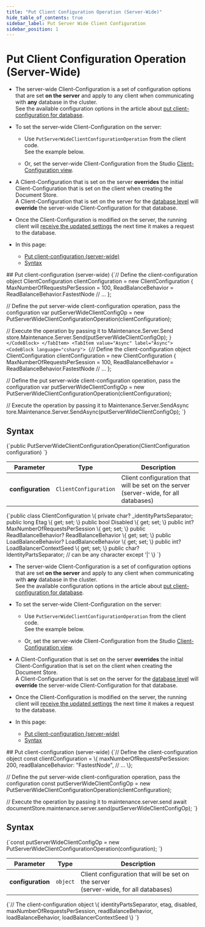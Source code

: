 ---
title: "Put Client Configuration Operation (Server-Wide)"
hide_table_of_contents: true
sidebar_label: Put Server Wide Client Configuration
sidebar_position: 1
---




# Put Client Configuration Operation (Server-Wide)
<LanguageSwitcher supportedLanguages={supportedLanguages} />
<LanguageContent language="csharp">

<Admonition type="note" title="">

* The server-wide Client-Configuration is a set of configuration options that are set __on the server__ and apply to any client when communicating with __any__ database in the cluster.  
  See the available configuration options in the article about [put client-configuration for database](../../../../client-api/operations/maintenance/configuration/put-client-configuration.mdx#what-can-be-configured).

* To set the server-wide Client-Configuration on the server:  

    * Use `PutServerWideClientConfigurationOperation` from the client code.  
      See the example below.

    * Or, set the server-wide Client-Configuration from the Studio [Client-Configuration view](../../../../studio/server/client-configuration.mdx).

* A Client-Configuration that is set on the server __overrides__ the initial Client-Configuration that is set on the client when creating the Document Store.  
  A Client-Configuration that is set on the server for the [database level](../../../../client-api/operations/maintenance/configuration/put-client-configuration.mdx)
  will __override__ the server-wide Client-Configuration for that database.

* Once the Client-Configuration is modified on the server, the running client will [receive the updated settings](../../../../client-api/configuration/load-balance/overview.mdx#keeping-the-client-topology-up-to-date)
  the next time it makes a request to the database.
* In this page:
    * [Put client-configuration (server-wide)](../../../../client-api/operations/server-wide/configuration/put-serverwide-client-configuration.mdx#put-client-configuration-(server-wide))
    * [Syntax](../../../../client-api/operations/server-wide/configuration/put-serverwide-client-configuration.mdx#syntax)

</Admonition>
## Put client-configuration (server-wide)

<Tabs groupId='languageSyntax'>
<TabItem value="Sync" label="Sync">
<CodeBlock language="csharp">
{`// Define the client-configuration object
ClientConfiguration clientConfiguration = new ClientConfiguration
{
    MaxNumberOfRequestsPerSession = 100,
    ReadBalanceBehavior = ReadBalanceBehavior.FastestNode
    // ...
};
    
// Define the put server-wide client-configuration operation, pass the configuration 
var putServerWideClientConfigOp = new PutServerWideClientConfigurationOperation(clientConfiguration);

// Execute the operation by passing it to Maintenance.Server.Send
store.Maintenance.Server.Send(putServerWideClientConfigOp);
`}
</CodeBlock>
</TabItem>
<TabItem value="Async" label="Async">
<CodeBlock language="csharp">
{`// Define the client-configuration object
ClientConfiguration clientConfiguration = new ClientConfiguration
{
    MaxNumberOfRequestsPerSession = 100,
    ReadBalanceBehavior = ReadBalanceBehavior.FastestNode
    // ...
};
        
// Define the put server-wide client-configuration operation, pass the configuration 
var putServerWideClientConfigOp = new PutServerWideClientConfigurationOperation(clientConfiguration);
    
// Execute the operation by passing it to Maintenance.Server.SendAsync
tore.Maintenance.Server.SendAsync(putServerWideClientConfigOp);
`}
</CodeBlock>
</TabItem>
</Tabs>



## Syntax

<TabItem value="syntax_1" label="syntax_1">
<CodeBlock language="csharp">
{`public PutServerWideClientConfigurationOperation(ClientConfiguration configuration)
`}
</CodeBlock>
</TabItem>

| Parameter         | Type                  | Description                                                                             |
|-------------------|-----------------------|-----------------------------------------------------------------------------------------|
| __configuration__ | `ClientConfiguration` | Client configuration that will be set on the server<br/>(server-wide, for all databases) |

<TabItem value="syntax_2" label="syntax_2">
<CodeBlock language="csharp">
{`public class ClientConfiguration
\{
    private char? _identityPartsSeparator;
    public long Etag \{ get; set; \}
    public bool Disabled \{ get; set; \}
    public int? MaxNumberOfRequestsPerSession \{ get; set; \}
    public ReadBalanceBehavior? ReadBalanceBehavior \{ get; set; \}
    public LoadBalanceBehavior? LoadBalanceBehavior \{ get; set; \}
    public int? LoadBalancerContextSeed \{ get; set; \}
    public char? IdentityPartsSeparator;  // can be any character except '|'
\}
`}
</CodeBlock>
</TabItem>




</LanguageContent>
<LanguageContent language="nodejs">

<Admonition type="note" title="">

* The server-wide Client-Configuration is a set of configuration options that are set __on the server__ and apply to any client when communicating with __any__ database in the cluster.  
  See the available configuration options in the article about [put client-configuration for database](../../../../client-api/operations/maintenance/configuration/put-client-configuration.mdx#what-can-be-configured).

* To set the server-wide Client-Configuration on the server:

    * Use `PutServerWideClientConfigurationOperation` from the client code.  
      See the example below.

    * Or, set the server-wide Client-Configuration from the Studio [Client-Configuration view](../../../../studio/server/client-configuration.mdx).

* A Client-Configuration that is set on the server __overrides__ the initial Client-Configuration that is set on the client when creating the Document Store.  
  A Client-Configuration that is set on the server for the [database level](../../../../client-api/operations/maintenance/configuration/put-client-configuration.mdx)
  will __override__ the server-wide Client-Configuration for that database.

* Once the Client-Configuration is modified on the server, the running client will [receive the updated settings](../../../../client-api/configuration/load-balance/overview.mdx#keeping-the-client-topology-up-to-date)
  the next time it makes a request to the database.
* In this page:
    * [Put client-configuration (server-wide)](../../../../client-api/operations/server-wide/configuration/put-serverwide-client-configuration.mdx#put-client-configuration-(server-wide))
    * [Syntax](../../../../client-api/operations/server-wide/configuration/put-serverwide-client-configuration.mdx#syntax)

</Admonition>
## Put client-configuration (server-wide)

<TabItem value="put_config" label="put_config">
<CodeBlock language="js">
{`// Define the client-configuration object
const clientConfiguration = \{
    maxNumberOfRequestsPerSession: 200,
    readBalanceBehavior: "FastestNode",
    // ...
\};

// Define the put server-wide client-configuration operation, pass the configuration 
const putServerWideClientConfigOp = 
    new PutServerWideClientConfigurationOperation(clientConfiguration);

// Execute the operation by passing it to maintenance.server.send
await documentStore.maintenance.server.send(putServerWideClientConfigOp);
`}
</CodeBlock>
</TabItem>



## Syntax

<TabItem value="syntax_1" label="syntax_1">
<CodeBlock language="js">
{`const putServerWideClientConfigOp = new PutServerWideClientConfigurationOperation(configuration);
`}
</CodeBlock>
</TabItem>

| Parameter         | Type     | Description                                                                             |
|-------------------|----------|-----------------------------------------------------------------------------------------|
| __configuration__ | `object` | Client configuration that will be set on the server<br/>(server-wide, for all databases) |

<TabItem value="syntax_2" label="syntax_2">
<CodeBlock language="js">
{`// The client-configuration object
\{
    identityPartsSeparator,
    etag,
    disabled,
    maxNumberOfRequestsPerSession,
    readBalanceBehavior,
    loadBalanceBehavior,
    loadBalancerContextSeed
\}
`}
</CodeBlock>
</TabItem>




</LanguageContent>

<!---
### Studio
- [Client Configuration View](../../../../studio/server/client-configuration)

### Operations
- [Get client-configuration (server-wide)](../../../../client-api/operations/server-wide/configuration/get-serverwide-client-configuration)
- [Get client-configuration (for database)](../../../../client-api/operations/maintenance/configuration/get-client-configuration)
- [Put client-configuration (for database)](../../../../client-api/operations/maintenance/configuration/put-client-configuration)


-->